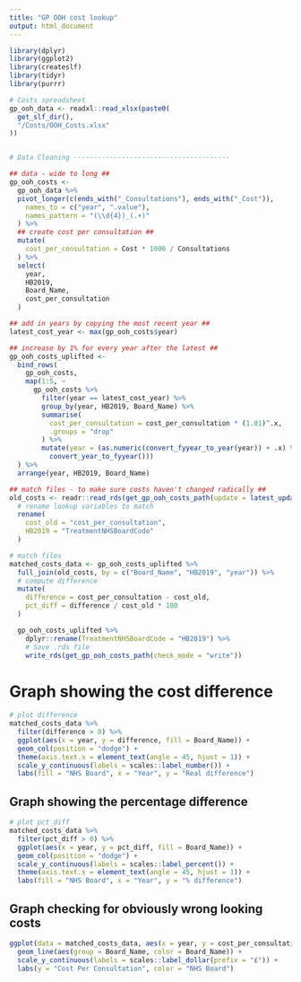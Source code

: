 ```yaml
---
title: "GP OOH cost lookup"
output: html_document
---
```


```r
library(dplyr)
library(ggplot2)
library(createslf)
library(tidyr)
library(purrr)

# Costs spreadsheet
gp_ooh_data <- readxl::read_xlsx(paste0(
  get_slf_dir(),
  "/Costs/OOH_Costs.xlsx"
))


# Data Cleaning ---------------------------------------

## data - wide to long ##
gp_ooh_costs <-
  gp_ooh_data %>%
  pivot_longer(c(ends_with("_Consultations"), ends_with("_Cost")),
    names_to = c("year", ".value"),
    names_pattern = "(\\d{4})_(.+)"
  ) %>%
  ## create cost per consultation ##
  mutate(
    cost_per_consultation = Cost * 1000 / Consultations
  ) %>%
  select(
    year,
    HB2019,
    Board_Name,
    cost_per_consultation
  )

## add in years by copying the most recent year ##
latest_cost_year <- max(gp_ooh_costs$year)

## increase by 1% for every year after the latest ##
gp_ooh_costs_uplifted <-
  bind_rows(
    gp_ooh_costs,
    map(1:5, ~
      gp_ooh_costs %>%
        filter(year == latest_cost_year) %>%
        group_by(year, HB2019, Board_Name) %>%
        summarise(
          cost_per_consultation = cost_per_consultation * (1.01)^.x,
          .groups = "drop"
        ) %>%
        mutate(year = (as.numeric(convert_fyyear_to_year(year)) + .x) %>%
          convert_year_to_fyyear()))
  ) %>%
  arrange(year, HB2019, Board_Name)

## match files - to make sure costs haven't changed radically ##
old_costs <- readr::read_rds(get_gp_ooh_costs_path(update = latest_update())) %>%
  # rename lookup variables to match
  rename(
    cost_old = "cost_per_consultation",
    HB2019 = "TreatmentNHSBoardCode"
  )

# match files
matched_costs_data <- gp_ooh_costs_uplifted %>%
  full_join(old_costs, by = c("Board_Name", "HB2019", "year")) %>%
  # compute difference
  mutate(
    difference = cost_per_consultation - cost_old,
    pct_diff = difference / cost_old * 100
  )

  gp_ooh_costs_uplifted %>%
    dplyr::rename(TreatmentNHSBoardCode = "HB2019") %>%
    # Save .rds file
    write_rds(get_gp_ooh_costs_path(check_mode = "write"))

```

# Graph showing the cost difference 

```r
# plot difference
matched_costs_data %>%
  filter(difference > 0) %>%
  ggplot(aes(x = year, y = difference, fill = Board_Name)) +
  geom_col(position = "dodge") +
  theme(axis.text.x = element_text(angle = 45, hjust = 1)) +
  scale_y_continuous(labels = scales::label_number()) +
  labs(fill = "NHS Board", x = "Year", y = "Real difference") 

```

## Graph showing the percentage difference 

```r
# plot pct_diff
matched_costs_data %>%
  filter(pct_diff > 0) %>%
  ggplot(aes(x = year, y = pct_diff, fill = Board_Name)) +
  geom_col(position = "dodge") +
  scale_y_continuous(labels = scales::label_percent()) +
  theme(axis.text.x = element_text(angle = 45, hjust = 1)) +
  labs(fill = "NHS Board", x = "Year", y = "% difference") 

```

## Graph checking for obviously wrong looking costs 

```r
ggplot(data = matched_costs_data, aes(x = year, y = cost_per_consultation)) +
  geom_line(aes(group = Board_Name, color = Board_Name)) +
  scale_y_continuous(labels = scales::label_dollar(prefix = "£")) +
  labs(y = "Cost Per Consultation", color = "NHS Board")
```


